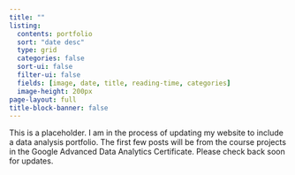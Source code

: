 ```yaml
---
title: ""
listing:
  contents: portfolio
  sort: "date desc"
  type: grid
  categories: false
  sort-ui: false
  filter-ui: false
  fields: [image, date, title, reading-time, categories]
  image-height: 200px
page-layout: full
title-block-banner: false
---
```


This is a placeholder. I am in the process of updating my website to include a data analysis portfolio. The first few posts will be from the course projects in the Google Advanced Data Analytics Certificate. Please check back soon for updates.